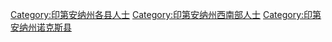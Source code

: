 [[Category:印第安纳州各县人士|Category:印第安纳州各县人士]]
[[Category:印第安纳州西南部人士|Category:印第安纳州西南部人士]]
[[Category:印第安纳州诺克斯县|Category:印第安纳州诺克斯县]]